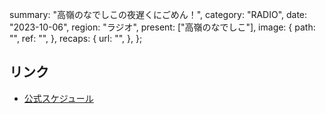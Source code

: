   summary: "高嶺のなでしこの夜遅くにごめん！",
  category: "RADIO",
  date: "2023-10-06",
  region: "ラジオ",
  present: ["高嶺のなでしこ"],
  image: {
    path: "",
    ref: "",
  },
  recaps: {
    url: "",
  },
};

## リンク

- [公式スケジュール](https://takanenonadeshiko.jp/?p=1009)

